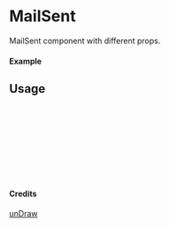 
<Meta of={MailSent} title="unDraw/MailSent" />

# MailSent

MailSent component with different props.

#### Example

<Canvas of={MailSent.Primary} />

## Usage

```ts
import { MailSent } from "yadl-ui";

const Example = () => {
  return (
      <MailSent />
  );
};

export default Example;
```

#### Credits
[unDraw](https://undraw.co/illustrations)
